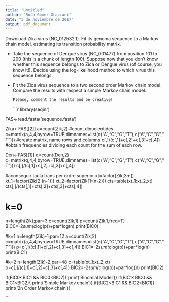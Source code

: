```yaml
---
title: "Untitled"
author: "Ruth Gómez Graciani"
date: "3 de noviembre de 2017"
output: pdf_document
---
```

 Download Zika virus (NC_012532.1).  Fit its genoma sequence to a Markov chain model, estimating its transition probability matrix.

- Take the sequence of Dengue virus (NC_001477) from position 101 to 200 (this is a chunk of length 100). Suppose now that you don’t know whether this sequence belongs to Zica or Dengue virus (of course, you know it!). Decide using the log-likelihood method to which virus this sequence belongs.

-  Fit the Zica virus sequence to a two second order Markov chain model. Compare the results with respect a simple Markov chain model.  

       Please, comment the results and be creative!
```r

library(seqinr)

FAS<-read.fasta('sequence.fasta')

Zika<-FAS[[2]]
a=count(Zik,2) #count dinucleotides
c=matrix(a,4,4,byrow=TRUE,dimnames=list(c("A","C","G","T"),c("A","C","G","T"))) #create matrix, name rows and columns
c[,]/(c[,1]+c[,2]+c[,3]+c[,4]) #obtain frequencies dividing each count for the sum of each row.

Den<-FAS[[1]]
q=count(Den,2)
c=matrix(q,4,4,byrow=TRUE,dimnames=list(c("A","C","G","T"),c("A","C","G","T")))
c[,]/(c[,1]+c[,2]+c[,3]+c[,4])



#aconseguir taula trans per ordre superior
xt=factor(Zik[3:n])
xt_1=factor(Zik[2:(n-1)])
xt_2=factor(Zik[1:(n-2)])
cts=table(xt_1:xt_2,xt)
cts[,]/(cts[,1]+cts[,2]+cts[,3]+cts[,4])

# k=0
n=length(Zik);par=3
c=count(Zik,1)
p=count(Zik,1,freq=T)
BIC0=-2*sum(c*log(p))+par*log(n)
print(BIC0)

#k=1
n=length(Zik)-1;par=12
a=count(Zik,2)
c=matrix(a,4,4,byrow=TRUE,dimnames=list(c("A","C","G","T"),c("A","C","G","T")))
p=c[,]/(c[,1]+c[,2]+c[,3]+c[,4])
BIC1=-2*sum(c*log(p))+par*log(n)
print(BIC1)

#k=2
n=length(Zik)-2;par=48
c=table(xt_1:xt_2,xt)
p=c[,]/(c[,1]+c[,2]+c[,3]+c[,4])
BIC2=-2*sum(c*log(p))+par*log(n)
print(BIC2)

if(BIC0<BIC1 && BIC0<BIC2){
 print('Binomial Model')}
if(BIC1<BIC0 && BIC1<BIC2){
 print('Simple Markov chain')}
if(BIC2<BIC1 && BIC2<BIC1){
 print('2n Order Markov chain')}

```
